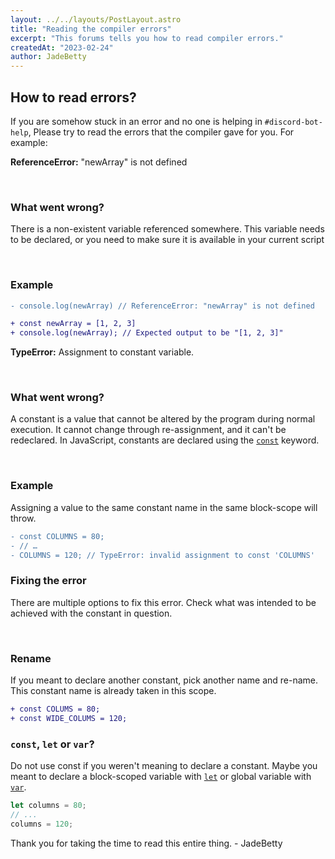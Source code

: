 ```yaml
---
layout: ../../layouts/PostLayout.astro
title: "Reading the compiler errors"
excerpt: "This forums tells you how to read compiler errors."
createdAt: "2023-02-24"
author: JadeBetty
---
```



## How to read errors?

If you are somehow stuck in an error and no one is helping in `#discord-bot-help`, Please try to read the errors that the compiler gave for you. For example:

<Callout type="error">**ReferenceError:** "newArray" is not defined</Callout>

<br />

### What went wrong?

There is a non-existent variable referenced somewhere. This variable needs to be declared, or you need to make sure it is available in your current script

<br />

### Example

```diff
- console.log(newArray) // ReferenceError: "newArray" is not defined
```

```diff
+ const newArray = [1, 2, 3]
+ console.log(newArray); // Expected output to be "[1, 2, 3]"
```

<Callout type="error">**TypeError:** Assignment to constant variable.</Callout>

<br />

### What went wrong?

A constant is a value that cannot be altered by the program
during normal execution. It cannot change through re-assignment, and it can't be
redeclared. In JavaScript, constants are declared using the [`const`](https://developer.mozilla.org/en-US/docs/Web/JavaScript/Reference/Statements/const)
keyword.

<br />

### Example

Assigning a value to the same constant name in the same block-scope
will throw.

```diff
- const COLUMNS = 80;
- // …
- COLUMNS = 120; // TypeError: invalid assignment to const 'COLUMNS'
```

### Fixing the error

There are multiple options to fix this error. Check what was intended to be achieved with the constant in question.

<br />

### Rename

If you meant to declare another constant, pick another name and re-name. This constant name is already taken in this scope.

```diff
+ const COLUMS = 80;
+ const WIDE_COLUMS = 120;
```

### `const`, `let` or `var`?

Do not use const if you weren't meaning to declare a constant. Maybe you meant to declare a block-scoped variable with [`let`](https://developer.mozilla.org/en-US/docs/Web/JavaScript/Reference/Statements/let) or global variable with [`var`](https://developer.mozilla.org/en-US/docs/Web/JavaScript/Reference/Statements/var).

```js
let columns = 80;
// ...
columns = 120;
```

Thank you for taking the time to read this entire thing. - JadeBetty
